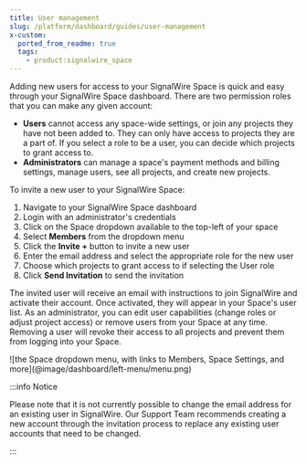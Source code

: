 ```yaml
---
title: User management
slug: /platform/dashboard/guides/user-management
x-custom:
  ported_from_readme: true
  tags:
    - product:signalwire_space
---
```


Adding new users for access to your SignalWire Space is quick and easy through your SignalWire Space dashboard. 
There are two permission roles that you can make any given account:

- **Users** cannot access any space-wide settings, or join any projects they have not been added to. 
They can only have access to projects they are a part of. If you select a role to be a user, you can decide which projects to grant access to.
- **Administrators** can manage a space's payment methods and billing settings, manage users, see all projects, and create new projects.

To invite a new user to your SignalWire Space:

1. Navigate to your SignalWire Space dashboard
2. Login with an administrator's credentials
3. Click on the Space dropdown available to the top-left of your space
4. Select **Members** from the dropdown menu
5. Click the **Invite +** button to invite a new user
6. Enter the email address and select the appropriate role for the new user
7. Choose which projects to grant access to if selecting the User role
8. Click **Send Invitation** to send the invitation

The invited user will receive an email with instructions to join SignalWire and activate their account. 
Once activated, they will appear in your Space's user list. 
As an administrator, you can edit user capabilities (change roles or adjust project access) or remove users from your Space at any time. 
Removing a user will revoke their access to all projects and prevent them from logging into your Space.

<Frame>
![the Space dropdown menu, with links to Members, Space Settings, and more](@image/dashboard/left-menu/menu.png)
</Frame>

:::info Notice

Please note that it is not currently possible to change the email address for an existing user in SignalWire. 
Our Support Team recommends creating a new account through the invitation process to replace any existing user accounts that need to be changed.

:::
